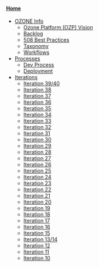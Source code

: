====[[Home]]====
* [[OZONE Info]]
** [[Ozone Platform (OZP) Vision]]
** [[Backlog]]
**[[508 Best Practices]]
** [[Taxonomy]]
** [[Workflows]]
* [[Processes]]
** [[Dev Process]]
** [[Deployment]]
* [[Iterations]]
**[[Iteration 39/40]]
**[[Iteration 38]]
**[[Iteration 37]]
**[[Iteration 36]]
**[[Iteration 35]]
**[[Iteration 34]]
**[[Iteration 33]]
**[[Iteration 32]]
**[[Iteration 31]]
**[[Iteration 30]]
**[[Iteration 29]]
**[[Iteration 28]]
**[[Iteration 27]]
**[[Iteration 26]]
**[[Iteration 25]]
**[[Iteration 24]]
**[[Iteration 23]]
**[[Iteration 22]]
**[[Iteration 21]]
**[[Iteration 20]]
**[[Iteration 19]]
**[[Iteration 18]]
**[[Iteration 17]]
** [[Iteration 16]]
** [[Iteration 15]]
** [[Iteration 13/14]]
** [[Iteration 12]]
** [[Iteration 11]]
** [[Iteration 10]]